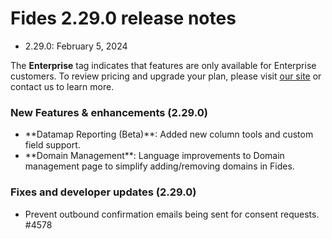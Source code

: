 
# Fides 2.29.0 release notes
- 2.29.0: February 5, 2024

<Callout emoji="" type="info">The **Enterprise** tag indicates that features are only available for Enterprise customers. To review pricing and upgrade your plan, please visit [our site](https://ethyca.com/pricing) or contact us to learn more. </Callout>

### New Features & enhancements (2.29.0)
- <div class="enterprise"/> **Datamap Reporting (Beta)**: Added new column tools and custom field support.
- <div class="enterprise"/> **Domain Management**: Language improvements to Domain management page to simplify adding/removing domains in Fides.

### Fixes and developer updates (2.29.0)
- <div class="enterprise"/> Prevent outbound confirmation emails being sent for consent requests. #4578
